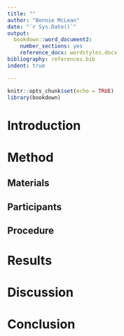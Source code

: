 ---
title: ""
author: "Bonnie McLean"
date: "`r Sys.Date()`"
output: 
  bookdown::word_document2:
    number_sections: yes
    reference_docx: wordstyles.docx
bibliography: references.bib
indent: true

---

```{r setup, include=FALSE}
knitr::opts_chunk$set(echo = TRUE)
library(bookdown)

```

# Introduction


# Method

## Materials


## Participants


## Procedure

# Results

# Discussion

# Conclusion
